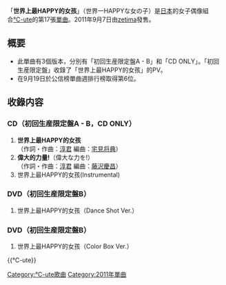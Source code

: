 {{unreferenced|time=2011-07-31T09:53:59+00:00}}
{{Infobox Single
| Name           = 世界上最HAPPY的女孩
| Cover          = C-ute - SHnO Reg.jpg
| Artist         = [[℃-ute|℃-ute]]
| Album          = [[第七章「太美了真抱歉」|第七章「太美了真抱歉」]]
| A-side         = 世界上最HAPPY的女孩
| B-side         = 偉大的力量!
| Released       = 2011年9月7日
| Format         = [[单曲|单曲]]
| Recorded       = 2011年<br/>{{JPN}}
| Genre          = [[J-POP|J-POP]]
| Lenght         =
| Label          = [[zetima|zetima]]
| Writer         = [[淳君|淳君]]
| Producer       = [[淳君|淳君]]
| Certification  = 
| Chart position = * 週間最高排名第6位<small>（[[Oricon公信榜|Oricon]]）</small> 
| Last single    = [[桃色Sparkling|桃色Sparkling]]<br/>（2011年）
| This single    = '''世界上最HAPPY的女孩'''<br/>（2011年）
| Next single    = [[櫻花綻放於酸甜春季|櫻花綻放於酸甜春季]]<br/>（2011年）
| Misc           =
}}

「'''世界上最HAPPY的女孩'''」（世界一HAPPYな女の子）是[[日本|日本]]的女子偶像組合[[℃-ute|℃-ute]]的第17張[[單曲|單曲]]。2011年9月7日由[[zetima|zetima]]發售。

== 概要 ==
* 此單曲有3個版本，分別有「初回生産限定盤A - B」和「CD ONLY」。「初回生産限定盤」收錄了「世界上最HAPPY的女孩」的PV。
* 在9月19日於公信榜單曲週排行榜取得第6位。


== 收錄内容 ==
===CD（初回生産限定盤A - B，CD ONLY）===
# '''世界上最HAPPY的女孩'''<br/>（作詞・作曲：[[淳君|淳君]] 編曲：[[宅見将典|宅見将典]]）
# '''偉大的力量!'''（偉大な力を!）<br/>（作詞・作曲：[[淳君|淳君]] 編曲：[[藤沢慶昌|藤沢慶昌]]）
# 世界上最HAPPY的女孩(Instrumental)


===DVD（初回生産限定盤B）===
# 世界上最HAPPY的女孩（Dance Shot Ver.）

===DVD（初回生産限定盤B）===
# 世界上最HAPPY的女孩（Color Box Ver.）

{{℃-ute}}

{{DEFAULTSORT:Sekaiichi Happy na Onna no Ko}}
[[Category:℃-ute歌曲|Category:℃-ute歌曲]]
[[Category:2011年單曲|Category:2011年單曲]]
